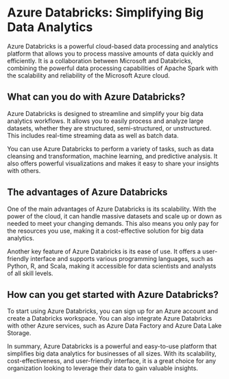 

# Azure Databricks: Simplifying Big Data Analytics

Azure Databricks is a powerful cloud-based data processing and analytics platform that allows you to process massive amounts of data quickly and efficiently. It is a collaboration between Microsoft and Databricks, combining the powerful data processing capabilities of Apache Spark with the scalability and reliability of the Microsoft Azure cloud.

## What can you do with Azure Databricks?

Azure Databricks is designed to streamline and simplify your big data analytics workflows. It allows you to easily process and analyze large datasets, whether they are structured, semi-structured, or unstructured. This includes real-time streaming data as well as batch data.

You can use Azure Databricks to perform a variety of tasks, such as data cleansing and transformation, machine learning, and predictive analysis. It also offers powerful visualizations and makes it easy to share your insights with others.

## The advantages of Azure Databricks

One of the main advantages of Azure Databricks is its scalability. With the power of the cloud, it can handle massive datasets and scale up or down as needed to meet your changing demands. This also means you only pay for the resources you use, making it a cost-effective solution for big data analytics.

Another key feature of Azure Databricks is its ease of use. It offers a user-friendly interface and supports various programming languages, such as Python, R, and Scala, making it accessible for data scientists and analysts of all skill levels.

## How can you get started with Azure Databricks?

To start using Azure Databricks, you can sign up for an Azure account and create a Databricks workspace. You can also integrate Azure Databricks with other Azure services, such as Azure Data Factory and Azure Data Lake Storage.

In summary, Azure Databricks is a powerful and easy-to-use platform that simplifies big data analytics for businesses of all sizes. With its scalability, cost-effectiveness, and user-friendly interface, it is a great choice for any organization looking to leverage their data to gain valuable insights.